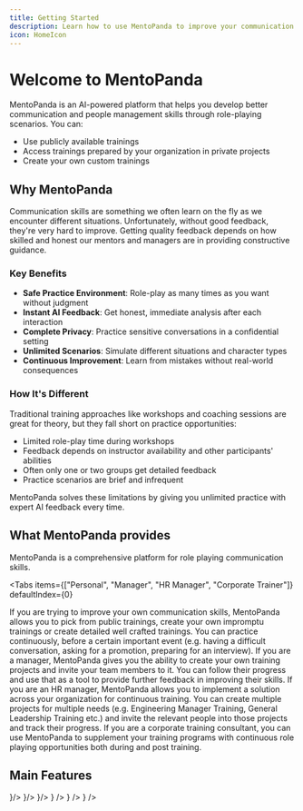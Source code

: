 ```yaml
---
title: Getting Started
description: Learn how to use MentoPanda to improve your communication and people management skills with AI-powered training.
icon: HomeIcon
---
```



# Welcome to MentoPanda

MentoPanda is an AI-powered platform that helps you develop better communication and people management skills through role-playing scenarios. You can:

- Use publicly available trainings
- Access trainings prepared by your organization in private projects
- Create your own custom trainings

## Why MentoPanda

Communication skills are something we often learn on the fly as we encounter different situations. Unfortunately, without good feedback, they're very hard to improve. Getting quality feedback depends on how skilled and honest our mentors and managers are in providing constructive guidance.

### Key Benefits

- **Safe Practice Environment**: Role-play as many times as you want without judgment
- **Instant AI Feedback**: Get honest, immediate analysis after each interaction
- **Complete Privacy**: Practice sensitive conversations in a confidential setting
- **Unlimited Scenarios**: Simulate different situations and character types
- **Continuous Improvement**: Learn from mistakes without real-world consequences

### How It's Different

Traditional training approaches like workshops and coaching sessions are great for theory, but they fall short on practice opportunities:

- Limited role-play time during workshops
- Feedback depends on instructor availability and other participants' abilities
- Often only one or two groups get detailed feedback
- Practice scenarios are brief and infrequent

MentoPanda solves these limitations by giving you unlimited practice with expert AI feedback every time.

## What MentoPanda provides

MentoPanda is a comprehensive platform for role playing communication skills.

<Tabs
  items={["Personal", "Manager", "HR Manager", "Corporate Trainer"]}
  defaultIndex={0}
>
  <Tab value="Personal" selected={true}>
    If you are trying to improve your own communication skills, MentoPanda
    allows you to pick from public trainings, create your own impromptu
    trainings or create detailed well crafted trainings. You can practice
    continuously, before a certain important event (e.g. having a difficult
    conversation, asking for a promotion, preparing for an interview).
  </Tab>
  <Tab value="Manager">
    If you are a manager, MentoPanda gives you the ability to create your own
    training projects and invite your team members to it. You can follow their
    progress and use that as a tool to provide further feedback in improving
    their skills.
  </Tab>
  <Tab value="HR Manager">
    If you are an HR manager, MentoPanda allows you to implement a solution
    across your organization for continuous training. You can create multiple
    projects for multiple needs (e.g. Engineering Manager Training, General
    Leadership Training etc.) and invite the relevant people into those projects
    and track their progress.
  </Tab>
  <Tab value="Corporate Trainer">
    If you are a corporate training consultant, you can use MentoPanda to
    supplement your training programs with continuous role playing opportunities
    both during and post training.
  </Tab>
</Tabs>

## Main Features

<Cards>
  <Card href="/docs/training-catalogs" title="Training Catalogs" description="Explore the training catalogs available in MentoPanda, including public and private trainings." icon={<BookOpen />}/>
  <Card href="/docs/create-trainings" title="Creating Trainings" description="Learn how to create, edit and publish trainings." icon={<NotebookPen />}/>
  <Card href="/docs/role-playing" title="Role Playing Conversations" description="Learn AI-powered conversation simulations" icon={<MessageSquare />}/>
  <Card href="/docs/impromptu" title="Impromptu Trainings - Sidequests" description="Learn how to create side quest trainings by conversing to MentoPanda." icon={<Zap />} />
  <Card href="/docs/planning-notes" title="Planning Notes" description="Learn how to prepare for the training." icon={<NotebookText />} />
  <Card href="/docs/projects" title="Projects" description="Learn how to create projects, invite team members and track progress" icon={<Users />} />
</Cards>

